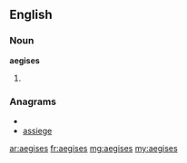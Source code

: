 ==English==

===Noun===
'''aegises''' {{p}}

# {{plural of|[[aegis#English|aegis]]}}

===Anagrams===
* {{alphagram|aeegiss}}
* [[assiege#English|assiege]]

[[ar:aegises]]
[[fr:aegises]]
[[mg:aegises]]
[[my:aegises]]
